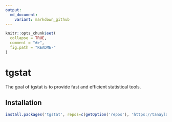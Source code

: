 ```yaml
---
output:
  md_document:
    variant: markdown_github
---
```


```r
knitr::opts_chunk$set(
  collapse = TRUE,
  comment = "#>",
  fig.path = "README-"
)
```

# tgstat

The goal of tgstat is to provide fast and efficient statistical tools.

## Installation
```r
install.packages('tgstat', repos=c(getOption('repos'), 'https://tanaylab.bitbucket.io/repo'))
```

